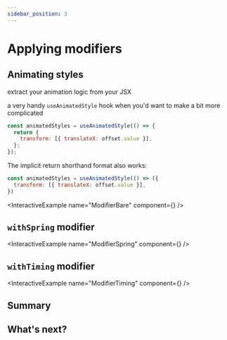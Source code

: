 ```yaml
---
sidebar_position: 3
---
```



# Applying modifiers

## Animating styles

extract your animation logic from your JSX

a very handy `useAnimatedStyle` hook when you'd want to make a bit more complicated

```jsx
const animatedStyles = useAnimatedStyle(() => {
  return {
    transform: [{ translateX: offset.value }],
  };
});
```

The implicit return shorthand format also works:

```jsx
const animatedStyles = useAnimatedStyle(() => ({
  transform: [{ translateX: offset.value }],
})
```

<InteractiveExample name="ModifierBare" component={<ModifierBare />} />

## `withSpring` modifier

<InteractiveExample name="ModifierSpring" component={<ModifierSpring />} />

## `withTiming` modifier

<InteractiveExample name="ModifierTiming" component={<ModifierTiming />} />

## Summary

## What's next?
